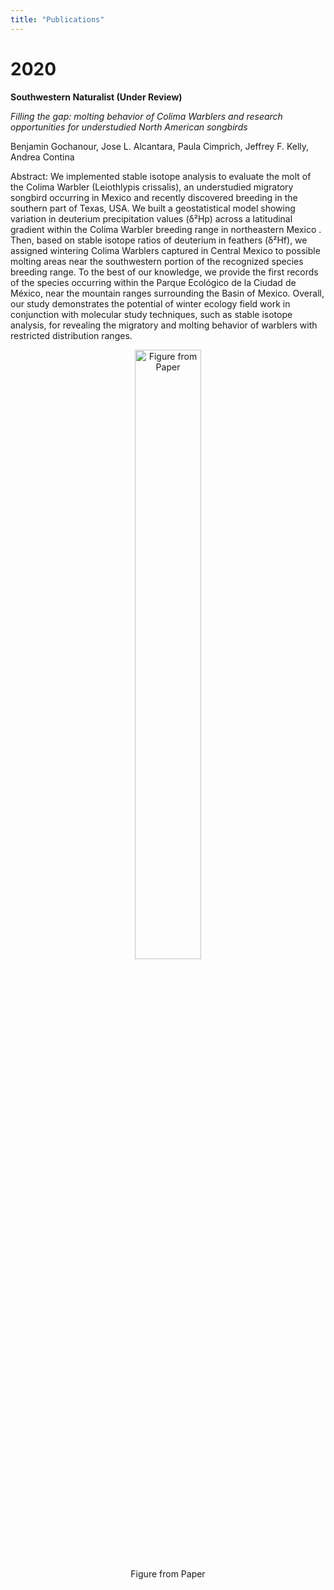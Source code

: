 ```yaml
---
title: "Publications"
---
```


# **2020**

**Southwestern Naturalist (Under Review)**

*Filling the gap: molting behavior of Colima Warblers and research opportunities for understudied North American songbirds*

Benjamin Gochanour, Jose L. Alcantara, Paula Cimprich, Jeffrey F. Kelly, Andrea Contina

Abstract: We implemented stable isotope analysis to evaluate the molt of the Colima Warbler (Leiothlypis crissalis), an understudied migratory songbird occurring in Mexico and recently discovered breeding in the southern part of Texas, USA. We built a geostatistical model showing variation in deuterium precipitation values (δ²Hp) across a latitudinal gradient within the Colima Warbler breeding range in northeastern Mexico . Then, based on stable isotope ratios of deuterium in feathers (δ²Hf), we assigned wintering Colima Warblers captured in Central Mexico to possible molting areas near the southwestern portion of the recognized species breeding range. To the best of our knowledge, we provide the first records of the species occurring within the Parque Ecológico de la Ciudad de México, near the mountain ranges surrounding the Basin of Mexico. Overall, our study demonstrates the potential  of winter ecology field work in conjunction with molecular study techniques, such as stable isotope analysis,  for revealing the migratory and molting behavior of warblers with restricted distribution ranges. 

<center>
![Figure from Paper](homepic2.jpeg){width=50% height=50%}
</center>
<br>
